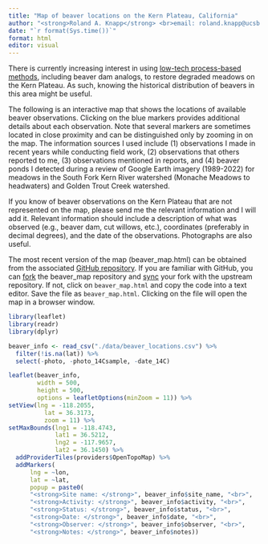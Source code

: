 ```yaml
---
title: "Map of beaver locations on the Kern Plateau, California"
author: "<strong>Roland A. Knapp</strong> <br>email: roland.knapp@ucsb.edu <br> GitHub: https://github.com/rolandknapp"
date: "`r format(Sys.time())`"
format: html
editor: visual
---
```


There is currently increasing interest in using [low-tech process-based methods](http://lowtechpbr.restoration.usu.edu), including beaver dam analogs, to restore degraded meadows on the Kern Plateau. As such, knowing the historical distribution of beavers in this area might be useful.

The following is an interactive map that shows the locations of available beaver observations. Clicking on the blue markers provides additional details about each observation. Note that several markers are sometimes located in close proximity and can be distinguished only by zooming in on the map. The information sources I used include (1) observations I made in recent years while conducting field work, (2) observations that others reported to me, (3) observations mentioned in reports, and (4) beaver ponds I detected during a review of Google Earth imagery (1989-2022) for meadows in the South Fork Kern River watershed (Monache Meadows to headwaters) and Golden Trout Creek watershed.

If you know of beaver observations on the Kern Plateau that are not represented on the map, please send me the relevant information and I will add it. Relevant information should include a description of what was observed (e.g., beaver dam, cut willows, etc.), coordinates (preferably in decimal degrees), and the date of the observations. Photographs are also useful.

The most recent version of the map (beaver_map.html) can be obtained from the associated [GitHub repository](https://github.com/rolandknapp/beaver_map). If you are familiar with GitHub, you can [fork](https://docs.github.com/en/get-started/quickstart/fork-a-repo) the beaver_map repository and [sync](https://docs.github.com/en/pull-requests/collaborating-with-pull-requests/working-with-forks/syncing-a-fork) your fork with the upstream repository. If not, click on `beaver_map.html` and copy the code into a text editor. Save the file as `beaver_map.html`. Clicking on the file will open the map in a browser window.

```r
library(leaflet)
library(readr)
library(dplyr)
```

```r
beaver_info <- read_csv("./data/beaver_locations.csv") %>% 
  filter(!is.na(lat)) %>% 
  select(-photo, -photo_14Csample, -date_14C)
```

```r
leaflet(beaver_info, 
        width = 500, 
        height = 500,
        options = leafletOptions(minZoom = 11)) %>% 
setView(lng = -118.2055, 
          lat = 36.3173, 
          zoom = 11) %>% 
setMaxBounds(lng1 = -118.4743, 
             lat1 = 36.5212,
             lng2 = -117.9657, 
             lat2 = 36.1450) %>% 
  addProviderTiles(providers$OpenTopoMap) %>% 
  addMarkers(
      lng = ~lon,
      lat = ~lat, 
      popup = paste0(
      "<strong>Site name: </strong>", beaver_info$site_name, "<br>",
      "<strong>Activity: </strong>", beaver_info$activity, "<br>",
      "<strong>Status: </strong>", beaver_info$status, "<br>",
      "<strong>Date: </strong>", beaver_info$date, "<br>",
      "<strong>Observer: </strong>", beaver_info$observer, "<br>",
      "<strong>Notes: </strong>", beaver_info$notes))
```
